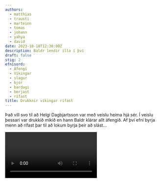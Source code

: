 ```yaml
---
authors:
  - matthias
  - trausti
  - marteinn
  - tomas
  - johann
  - yahya
  - david
date: 2023-10-18T12:30:00Z
description: Baldr lendir illa í því
draft: false
stig: 2
efnisord:
  - Áfengi
  - Víkingar
  - slagur
  - bjór
  - bardagi
  - berjast
  - rífast
title: Drukknir víkingar rífast
---
```


Það vill svo til að Helgi Dagbjartsson var með veislu
heima hjá sér. Í veislu þessari var drukkið mikið en hann
Baldr klárar allt áfengið. Af því efni byrja menn að rífast
þar til að lokum byrja þeir að slást...

<Video id="66jRcFA0wPc" myndatextar />
